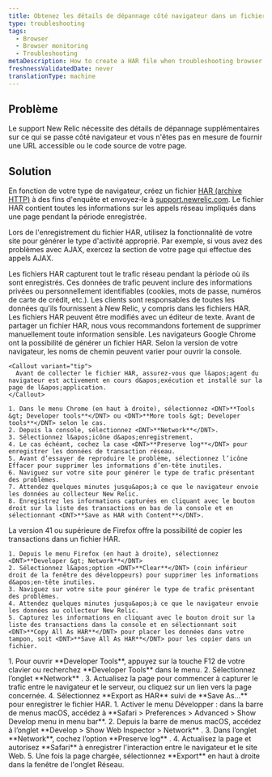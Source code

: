 ```yaml
---
title: Obtenez les détails de dépannage côté navigateur dans un fichier HAR
type: troubleshooting
tags:
  - Browser
  - Browser monitoring
  - Troubleshooting
metaDescription: How to create a HAR file when troubleshooting browser.
freshnessValidatedDate: never
translationType: machine
---
```


## Problème

Le support New Relic nécessite des détails de dépannage supplémentaires sur ce qui se passe côté navigateur et vous n&apos;êtes pas en mesure de fournir une URL accessible ou le code source de votre page.

## Solution

En fonction de votre type de navigateur, créez un fichier [HAR (archive HTTP)](https://dvcs.w3.org/hg/webperf/raw-file/tip/specs/HAR/Overview.html) à des fins d&apos;enquête et envoyez-le à [support.newrelic.com](https://support.newrelic.com/). Le fichier HAR contient toutes les informations sur les appels réseau impliqués dans une page pendant la période enregistrée.

Lors de l&apos;enregistrement du fichier HAR, utilisez la fonctionnalité de votre site pour générer le type d&apos;activité approprié. Par exemple, si vous avez des problèmes avec AJAX, exercez la section de votre page qui effectue des appels AJAX.

<Callout variant="important">
  Les fichiers HAR capturent tout le trafic réseau pendant la période où ils sont enregistrés. Ces données de trafic peuvent inclure des informations privées ou personnellement identifiables (cookies, mots de passe, numéros de carte de crédit, etc.). Les clients sont responsables de toutes les données qu&apos;ils fournissent à New Relic, y compris dans les fichiers HAR. Les fichiers HAR peuvent être modifiés avec un éditeur de texte. Avant de partager un fichier HAR, nous vous recommandons fortement de supprimer manuellement toute information sensible.
</Callout>

<CollapserGroup>
  <Collapser id="chrome" title="Chrome">
    Les navigateurs Google Chrome ont la possibilité de générer un fichier HAR. Selon la version de votre navigateur, les noms de chemin peuvent varier pour ouvrir la console.

    <Callout variant="tip">
      Avant de collecter le fichier HAR, assurez-vous que l&apos;agent du navigateur est activement en cours d&apos;exécution et installé sur la page de l&apos;application.
    </Callout>

    1. Dans le menu Chrome (en haut à droite), sélectionnez <DNT>**Tools &gt; Developer tools**</DNT> ou <DNT>**More tools &gt; Developer tools**</DNT> selon le cas.
    2. Depuis la console, sélectionnez <DNT>**Network**</DNT>.
    3. Sélectionnez l&apos;icône d&apos;enregistrement.
    4. Le cas échéant, cochez la case <DNT>**Preserve log**</DNT> pour enregistrer les données de transaction réseau.
    5. Avant d’essayer de reproduire le problème, sélectionnez l’icône Effacer pour supprimer les informations d’en-tête inutiles.
    6. Naviguez sur votre site pour générer le type de trafic présentant des problèmes.
    7. Attendez quelques minutes jusqu&apos;à ce que le navigateur envoie les données au collecteur New Relic.
    8. Enregistrez les informations capturées en cliquant avec le bouton droit sur la liste des transactions en bas de la console et en sélectionnant <DNT>**Save as HAR with Content**</DNT>.
  </Collapser>

  <Collapser title="Firefox version 41.x et supérieure">
    La version 41 ou supérieure de Firefox offre la possibilité de copier les transactions dans un fichier HAR.

    1. Depuis le menu Firefox (en haut à droite), sélectionnez <DNT>**Developer &gt; Network**</DNT>
    2. Sélectionnez l&apos;option <DNT>**Clear**</DNT> (coin inférieur droit de la fenêtre des développeurs) pour supprimer les informations d&apos;en-tête inutiles.
    3. Naviguez sur votre site pour générer le type de trafic présentant des problèmes.
    4. Attendez quelques minutes jusqu&apos;à ce que le navigateur envoie les données au collecteur New Relic.
    5. Capturez les informations en cliquant avec le bouton droit sur la liste des transactions dans la console et en sélectionnant soit <DNT>**Copy All As HAR**</DNT> pour placer les données dans votre tampon, soit <DNT>**Save All As HAR**</DNT> pour les copier dans un fichier.
  </Collapser>

  <Collapser title="Microsoft Edge">
    1. Pour ouvrir <DNT>**Developer Tools**</DNT>, appuyez sur la touche F12 de votre clavier ou recherchez <DNT>**Developer Tools**</DNT> dans le menu.
    2. Sélectionnez l’onglet <DNT>**Network**</DNT> .
    3. Actualisez la page pour commencer à capturer le trafic entre le navigateur et le serveur, ou cliquez sur un lien vers la page concernée.
    4. Sélectionnez <DNT>**Export as HAR**</DNT> suivi de <DNT>**Save As...**</DNT> pour enregistrer le fichier HAR.
  </Collapser>

  <Collapser title="Safari d'Apple">
    1. Activer le menu Développer : dans la barre de menus macOS, accédez à <DNT>**Safari &gt; Preferences &gt; Advanced &gt; Show Develop menu in menu bar**</DNT>.
    2. Depuis la barre de menus macOS, accédez à l’onglet <DNT>**Develop &gt; Show Web Inspector &gt; Network**</DNT> .
    3. Dans l’onglet <DNT>**Network**</DNT>, cochez l’option <DNT>**Preserve log**</DNT> .
    4. Actualisez la page et autorisez <DNT>**Safari**</DNT> à enregistrer l&apos;interaction entre le navigateur et le site Web.
    5. Une fois la page chargée, sélectionnez <DNT>**Export**</DNT> en haut à droite dans la fenêtre de l&apos;onglet Réseau.
  </Collapser>
</CollapserGroup>